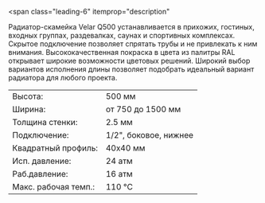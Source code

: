 <span
  class="leading-6"
  itemprop="description"
>
  <meta
    name="countryOfOrigin"
    content="Россия"
  />
  Радиатор-скамейка Velar Q500 устанавливается в прихожих, гостиных, входных группах,
  раздевалках, саунах и спортивных комплексах. Скрытое подключение позволяет спрятать
  трубы и не привлекать к ним внимания. Высококачественная покраска в цвета из палитры
  RAL открывает широкие возможности цветовых решений. Широкий выбор вариантов исполнения
  длины позволяет подобрать идеальный вариант радиатора для любого проекта.
</span>

<table class="text-xs w-full">
  <tr class="hover:bg-neutral-100">
    <td class="py-1 px-1">Высота:</td>
    <td class="py-1">500 мм</td>
  </tr>
  <tr class="hover:bg-neutral-100">
    <td class="py-1 px-1">Ширина:</td>
    <td class="py-1">от 750 до 1500 мм</td>
  </tr>
  <tr class="hover:bg-neutral-100">
    <td class="py-1 px-1">Толщина стенки:</td>
    <td class="py-1">2.5 мм</td>
  </tr>
  <tr class="hover:bg-neutral-100">
    <td class="py-1 px-1">Подключение:</td>
    <td class="py-1">1/2", боковое, нижнее</td>
  </tr>
  <tr class="hover:bg-neutral-100">
    <td class="py-1 px-1">Квадратный профиль:</td>
    <td class="py-1">40х40 мм</td>
  </tr>
  <tr class="hover:bg-neutral-100">
    <td class="py-1 px-1">Исп. давление:</td>
    <td class="py-1">24 атм</td>
  </tr>
  <tr class="hover:bg-neutral-100">
    <td class="py-1 px-1">Раб.давление:</td>
    <td class="py-1">16 атм</td>
  </tr>
  <tr class="hover:bg-neutral-100">
    <td class="py-1 px-1">Макс. рабочая темп.:</td>
    <td class="py-1">110 °C</td>
  </tr>
</table>
